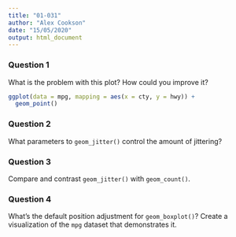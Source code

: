 ```yaml
---
title: "01-031"
author: "Alex Cookson"
date: "15/05/2020"
output: html_document
---
```


### Question 1

What is the problem with this plot? How could you improve it?

```r
ggplot(data = mpg, mapping = aes(x = cty, y = hwy)) +
  geom_point()
```


### Question 2

What parameters to `geom_jitter()` control the amount of jittering?


### Question 3

Compare and contrast `geom_jitter()` with `geom_count()`.


### Question 4

What's the default position adjustment for `geom_boxplot()`? Create a visualization of the `mpg` dataset that demonstrates it.

